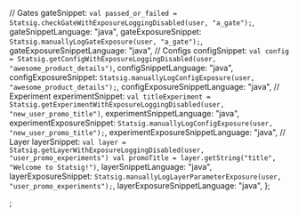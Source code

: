 
  // Gates
  gateSnippet: `val passed_or_failed = Statsig.checkGateWithExposureLoggingDisabled(user, "a_gate");`,
  gateSnippetLanguage: "java",
  gateExposureSnippet: `Statsig.manuallyLogGateExposure(user, "a_gate");`,
  gateExposureSnippetLanguage: "java",
  // Configs
  configSnippet: `val config = Statsig.getConfigWithExposureLoggingDisabled(user, "awesome_product_details")`,
  configSnippetLanguage: "java",
  configExposureSnippet: `Statsig.manuallyLogConfigExposure(user, "awesome_product_details");`,
  configExposureSnippetLanguage: "java",
  // Experiment
  experimentSnippet: `val titleExperiment = Statsig.getExperimentWithExposureLoggingDisabled(user, "new_user_promo_title")`,
  experimentSnippetLanguage: "java",
  experimentExposureSnippet: `Statsig.manuallyLogConfigExposure(user, "new_user_promo_title");`,
  experimentExposureSnippetLanguage: "java",
  // Layer
  layerSnippet: `val layer = Statsig.getLayerWithExposureLoggingDisabled(user, "user_promo_experiments")
val promoTitle = layer.getString("title", "Welcome to Statsig!")`,
  layerSnippetLanguage: "java",
  layerExposureSnippet: `Statsig.manuallyLogLayerParameterExposure(user, "user_promo_experiments");`,
  layerExposureSnippetLanguage: "java",
};

;
